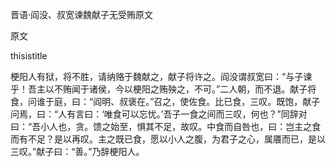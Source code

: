 


晋语·阎没、叔宽谏魏献子无受贿原文

原文

thisistitle

梗阳人有狱，将不胜，请纳赂于魏献之，献子将许之。阎没谓叔宽曰：“与子谏乎！吾主以不贿闻于诸侯，今以梗阳之贿殃之，不可。”二人朝，而不退。献子将食，问谁于庭，曰：“阎明、叔褒在。”召之，使佐食。比已食，三叹。既饱，献子问焉，曰：“人有言曰：‘唯食可以忘忧。’吾子一食之间而三叹，何也？”同辞对曰：“吾小人也，贪。馈之始至，惧其不足，故叹。中食而自咎也，曰：岂主之食而有不足？是以再叹。主之既已食，愿以小人之腹，为君子之心，属餍而已，是以三叹。”献子曰：“善。”乃辞梗阳人。

